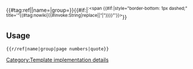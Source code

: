 <includeonly>{{#tag:ref||name={{{1}}}|group={{{2}}}}}{{#if:{{{3}}}|<sup class="reference nowrap"><nowiki>:</nowiki><span {{#if:{{{4|}}}|style="border-bottom: 1px dashed;" title='“{{#tag:nowiki|{{#invoke:String|replace|{{trim quotes|s={{{4}}}}}|“|&quot;}}}}”'}}>{{{3}}}</span></sup>}}</includeonly><noinclude>
==Usage==
<pre>{{r/ref|name|group|page numbers|quote}}</pre>

[[Category:Template implementation details]]
</noinclude>